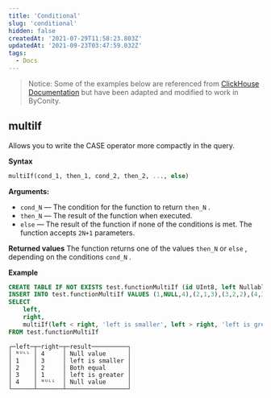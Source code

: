 ```yaml
---
title: 'Conditional'
slug: 'conditional'
hidden: false
createdAt: '2021-07-29T11:58:23.803Z'
updatedAt: '2021-09-23T03:47:59.032Z'
tags:
  - Docs
---
```


> Notice:
> Some of the examples below are referenced from [ClickHouse Documentation](https://clickhouse.com/docs/en/sql-reference/functions/) but have been adapted and modified to work in ByConity.

## multiIf

Allows you to write the CASE operator more compactly in the query.

**Syntax**

```sql
multiIf(cond_1, then_1, cond_2, then_2, ..., else)
```

**Arguments:**

- `cond_N` — The condition for the function to return `then_N` .
- `then_N` — The result of the function when executed.
- `else` — The result of the function if none of the conditions is met.
  The function accepts `2N+1` parameters.

**Returned values**
The function returns one of the values `then_N` or `else` , depending on the conditions `cond_N` .

**Example**

```sql
CREATE TABLE IF NOT EXISTS test.functionMultiIf (id UInt8, left Nullable(UInt8), right Nullable(UInt8)) ENGINE=CnchMergeTree ORDER BY id;
INSERT INTO test.functionMultiIf VALUES (1,NULL,4),(2,1,3),(3,2,2),(4,3,1),(5,4,NULL);
SELECT
    left,
    right,
    multiIf(left < right, 'left is smaller', left > right, 'left is greater', left = right, 'Both equal', 'Null value') AS result
FROM test.functionMultiIf
```

```plain%20text
┌─left─┬─right─┬─result──────────┐
│ ᴺᵁᴸᴸ │ 4     │ Null value      │
│ 1    │ 3     │ left is smaller │
│ 2    │ 2     │ Both equal      │
│ 3    │ 1     │ left is greater │
│ 4    │ ᴺᵁᴸᴸ  │ Null value      │
└──────┴───────┴─────────────────┘
```
